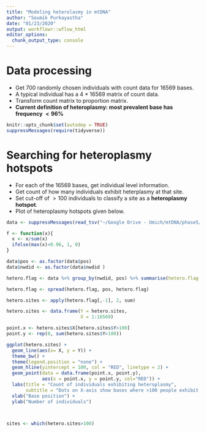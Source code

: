 ```yaml
---
title: "Modeling heterolasmy in mtDNA"
author: "Soumik Purkayastha"
date: "01/23/2020"
output: workflowr::wflow_html
editor_options:
  chunk_output_type: console
---
```


# Data processing

* Get 700 randomly chosen individuals with count data for 16569 bases. 
* A typical individual has a 4 * 16569 matrix of count data. 
* Transform count matrix to proportion matrix. 
* **Current definition of heteroplasmy: most prevalent base has frequency $<96\%$**

```r
knitr::opts_chunk$set(autodep = TRUE)
suppressMessages(require(tidyverse))
```

# Searching for heteroplasmy hotspots

* For each of the 16569 bases, get individual level information.
* Get count of how many individuals exhibit heterplasmy at that site. 
* Set cut-off of $>100$ individuals to classify a site as a **heteroplasmy hotspot**. 
* Plot of heteroplasmy hotspots given below. 


```r
data <- suppressMessages(read_tsv("~/Google Drive - Umich/mtDNA/phase5/other/heteroplasmy/sample.txt"))

f <- function(x){
  x <- x/sum(x)
  ifelse(max(x)<0.96, 1, 0)
}

data$pos <- as.factor(data$pos)
data$nwdid <- as.factor(data$nwdid )

hetero.flag <- data %>% group_by(nwdid, pos) %>% summarise(hetero.flag = f(c(NumA, NumC, NumG, NumT)))

hetero.flag <- spread(hetero.flag, pos, hetero.flag)

hetero.sites <- apply(hetero.flag[,-1], 2, sum)

hetero.sites <- data.frame(Y = hetero.sites, 
                           X = 1:16569)

point.x <- hetero.sites$X[hetero.sites$Y>100]
point.y <- rep(0, sum(hetero.sites$Y>100))

ggplot(hetero.sites) + 
  geom_line(aes(x= X, y = Y)) + 
  theme_bw() +
  theme(legend.position = "none") + 
  geom_hline(yintercept = 100, col = "RED", linetype = 2) + 
  geom_point(data = data.frame(point.x, point.y), 
             aes(x = point.x, y = point.y, col="RED")) + 
  labs(title = "Count of individuals exhibiting heteroplasmy", 
       subtitle = "Dots on X-axis show bases where >100 people exhibit heteroplasmy") + 
  xlab("Base position") + 
  ylab("Number of individuals")



sites <- which(hetero.sites>100)
```

```r

```



